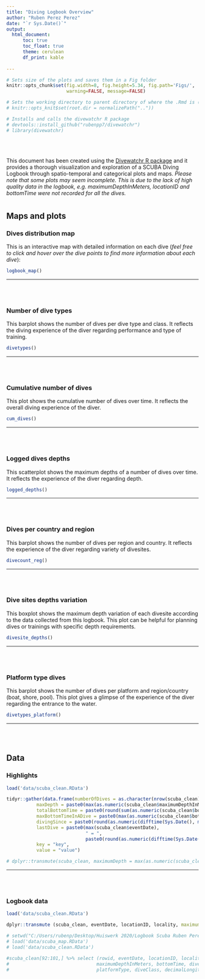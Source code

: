```yaml
---
title: "Diving Logbook Overview"
author: "Ruben Perez Perez"
date: "`r Sys.Date()`"
output: 
  html_document:
      toc: true
      toc_float: true
      theme: cerulean
      df_print: kable 
        
---
```

<!-- "df_print: pages" can make pages out of the table-->

  
```r
# Sets size of the plots and saves them in a Fig folder
knitr::opts_chunk$set(fig.width=8, fig.height=5.34, fig.path='Figs/',
                      warning=FALSE, message=FALSE)

# Sets the working directory to parent directory of where the .Rmd is (usually in the files folder)
# knitr::opts_knit$set(root.dir = normalizePath(".."))

# Installs and calls the divewatchr R package
# devtools::install_github("rubenpp7/divewatchr")
# library(divewatchr)


```  

<br></br>

This document has been created using the [Divewatchr R package](https://github.com/rubenpp7/divewatchr) and it provides a thorough visualization and exploration of a SCUBA Diving Logbook through spatio-temporal and categorical plots and maps.
<i>Please note that some plots may seem incomplete. This is due to the lack of high quality data in the logbook, e.g. maximumDepthInMeters, locationID and bottomTime were not recorded for all the dives.</i>


<!-- Making tabs  
```css
.tabset h2 {display: none;}
``` -->

# {.tabset .tabset-fade}

<!-- <h2>Maps and plots</h2> -->
## Maps and plots


### Dives distribution map

This is an interactive map with detailed information on each dive (<i>feel free to click and hover over the dive points to find more information about each dive</i>):

```r
logbook_map() 
```

***
<br/><br/>

### Number of dive types

This barplot shows the number of dives per dive type and class. It reflects the diving experience of the diver regarding performance and type of training.

```r
divetypes()
```

***
<br/><br/>

### Cumulative number of dives

This plot shows the cumulative number of dives over time. It reflects the overall diving experience of the diver.

```r
cum_dives()
```

***
<br/><br/>

### Logged dives depths

This scatterplot shows the maximum depths of a number of dives over time. It reflects the experience of the diver regarding depth.

```r
logged_depths()
```

***
<br/><br/>

### Dives per country and region

This barplot shows the number of dives per region and country. It reflects the experience of the diver regarding variety of divesites.

```r
divecount_reg()
```

***
<br/><br/>

### Dive sites depths variation

This boxplot shows the maximum depth variation of each divesite according to the data collected from this logbook. This plot can be helpful for planning dives or trainings with specific depth requirements.

```r
divesite_depths()
```

***
<br/><br/>

### Platform type dives

This barplot shows the number of dives per platform and region/country (boat, shore, pool). This plot gives a glimpse of the experience of the diver regarding the entrance to the water.

```r
divetypes_platform()
```

***
<br/><br/>

<!-- <h2>Data</h2> -->
## Data 

### Highlights

```r
load('data/scuba_clean.RData')

tidyr::gather(data.frame(numberOfDives = as.character(nrow(scuba_clean)),
           maxDepth = paste0(max(as.numeric(scuba_clean$maximumDepthInMeters), na.rm = TRUE), " meters"),
           totalBottomTime = paste0(round(sum(as.numeric(scuba_clean$bottomTime), na.rm = TRUE)/60), " hours"),
           maxBottomTimeInADive = paste0(max(as.numeric(scuba_clean$bottomTime), na.rm = TRUE), " minutes"),
           divingSince = paste0(round(as.numeric(difftime(Sys.Date(), min(scuba_clean$eventDate), units = "days"))/365.25), " years ago"),
           lastDive = paste0(max(scuba_clean$eventDate),
                             " = ",
                             paste0(round(as.numeric(difftime(Sys.Date(), max(scuba_clean$eventDate), units = "days"))), " days ago"))), 
           key = "key", 
           value = "value")

# dplyr::transmute(scuba_clean, maximumDepth = max(as.numeric(scuba_clean$maximumDepthInMeters), na.rm = TRUE))
```

***
<br/><br/>

### Logbook data

```r
load('data/scuba_clean.RData')

dplyr::transmute (scuba_clean, eventDate, locationID, locality, maximumDepth = maximumDepthInMeters, bottomTime, diveType, diveClass, platformType, region, country)
```


```r
# setwd("C:/Users/rubenp/Desktop/Huiswerk 2020/Logbook Scuba Ruben Perez/divewatchr")
# load('data/scuba_map.RData')
# load('data/scuba_clean.RData')

#scuba_clean[92:101,] %>% select (rowid, eventDate, locationID, locality, region, country, 
#                                maximumDepthInMeters, bottomTime, diveType,
#                                platformType, diveClass, decimalLongitude, decimalLatitude)
```